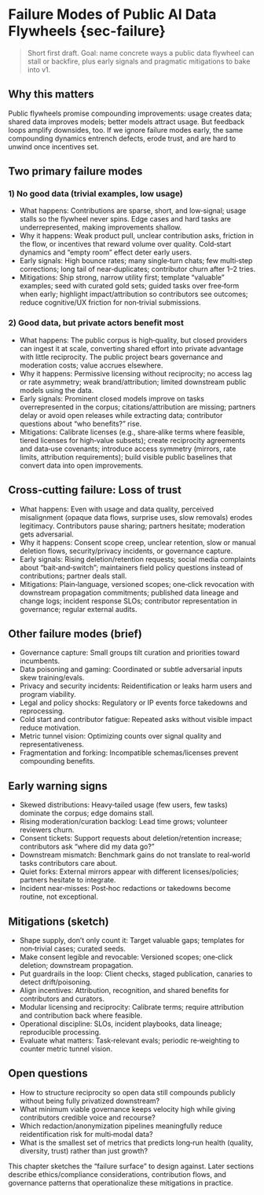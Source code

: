 # Failure Modes of Public AI Data Flywheels {sec-failure}

> Short first draft. Goal: name concrete ways a public data flywheel can stall or backfire, plus early signals and pragmatic mitigations to bake into v1.

## Why this matters

Public flywheels promise compounding improvements: usage creates data; shared data improves models; better models attract usage. But feedback loops amplify downsides, too. If we ignore failure modes early, the same compounding dynamics entrench defects, erode trust, and are hard to unwind once incentives set.

## Two primary failure modes

### 1) No good data (trivial examples, low usage)

- What happens: Contributions are sparse, short, and low‑signal; usage stalls so the flywheel never spins. Edge cases and hard tasks are underrepresented, making improvements shallow.
- Why it happens: Weak product pull, unclear contribution asks, friction in the flow, or incentives that reward volume over quality. Cold‑start dynamics and “empty room” effect deter early users.
- Early signals: High bounce rates; many single‑turn chats; few multi‑step corrections; long tail of near‑duplicates; contributor churn after 1–2 tries.
- Mitigations: Ship strong, narrow utility first; template “valuable” examples; seed with curated gold sets; guided tasks over free‑form when early; highlight impact/attribution so contributors see outcomes; reduce cognitive/UX friction for non‑trivial submissions.

### 2) Good data, but private actors benefit most

- What happens: The public corpus is high‑quality, but closed providers can ingest it at scale, converting shared effort into private advantage with little reciprocity. The public project bears governance and moderation costs; value accrues elsewhere.
- Why it happens: Permissive licensing without reciprocity; no access lag or rate asymmetry; weak brand/attribution; limited downstream public models using the data.
- Early signals: Prominent closed models improve on tasks overrepresented in the corpus; citations/attribution are missing; partners delay or avoid open releases while extracting data; contributor questions about “who benefits?” rise.
- Mitigations: Calibrate licenses (e.g., share‑alike terms where feasible, tiered licenses for high‑value subsets); create reciprocity agreements and data‑use covenants; introduce access symmetry (mirrors, rate limits, attribution requirements); build visible public baselines that convert data into open improvements.

## Cross‑cutting failure: Loss of trust

- What happens: Even with usage and data quality, perceived misalignment (opaque data flows, surprise uses, slow removals) erodes legitimacy. Contributors pause sharing; partners hesitate; moderation gets adversarial.
- Why it happens: Consent scope creep, unclear retention, slow or manual deletion flows, security/privacy incidents, or governance capture.
- Early signals: Rising deletion/retention requests; social media complaints about “bait‑and‑switch”; maintainers field policy questions instead of contributions; partner deals stall.
- Mitigations: Plain‑language, versioned scopes; one‑click revocation with downstream propagation commitments; published data lineage and change logs; incident response SLOs; contributor representation in governance; regular external audits.

## Other failure modes (brief)

- Governance capture: Small groups tilt curation and priorities toward incumbents.
- Data poisoning and gaming: Coordinated or subtle adversarial inputs skew training/evals.
- Privacy and security incidents: Reidentification or leaks harm users and program viability.
- Legal and policy shocks: Regulatory or IP events force takedowns and reprocessing.
- Cold start and contributor fatigue: Repeated asks without visible impact reduce motivation.
- Metric tunnel vision: Optimizing counts over signal quality and representativeness.
- Fragmentation and forking: Incompatible schemas/licenses prevent compounding benefits.

## Early warning signs

- Skewed distributions: Heavy‑tailed usage (few users, few tasks) dominate the corpus; edge domains stall.
- Rising moderation/curation backlog: Lead time grows; volunteer reviewers churn.
- Consent tickets: Support requests about deletion/retention increase; contributors ask “where did my data go?”
- Downstream mismatch: Benchmark gains do not translate to real‑world tasks contributors care about.
- Quiet forks: External mirrors appear with different licenses/policies; partners hesitate to integrate.
- Incident near‑misses: Post‑hoc redactions or takedowns become routine, not exceptional.

## Mitigations (sketch)

- Shape supply, don’t only count it: Target valuable gaps; templates for non‑trivial cases; curated seeds.
- Make consent legible and revocable: Versioned scopes; one‑click deletion; downstream propagation.
- Put guardrails in the loop: Client checks, staged publication, canaries to detect drift/poisoning.
- Align incentives: Attribution, recognition, and shared benefits for contributors and curators.
- Modular licensing and reciprocity: Calibrate terms; require attribution and contribution back where feasible.
- Operational discipline: SLOs, incident playbooks, data lineage; reproducible processing.
- Evaluate what matters: Task‑relevant evals; periodic re‑weighting to counter metric tunnel vision.

## Open questions

- How to structure reciprocity so open data still compounds publicly without being fully privatized downstream?
- What minimum viable governance keeps velocity high while giving contributors credible voice and recourse?
- Which redaction/anonymization pipelines meaningfully reduce reidentification risk for multi‑modal data?
- What is the smallest set of metrics that predicts long‑run health (quality, diversity, trust) rather than just growth?

This chapter sketches the “failure surface” to design against. Later sections describe ethics/compliance considerations, contribution flows, and governance patterns that operationalize these mitigations in practice.
